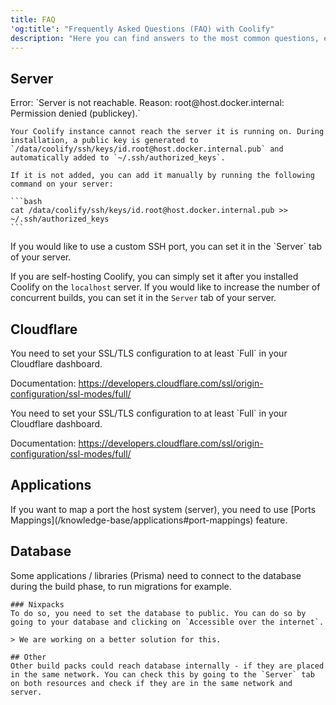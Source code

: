 ```yaml
---
title: FAQ
'og:title': "Frequently Asked Questions (FAQ) with Coolify"
description: "Here you can find answers to the most common questions, errors and problems."
---
```


## Server
<AccordionGroup>
  <Accordion title="Permission denied (publickey).">
    Error: `Server is not reachable. Reason: root@host.docker.internal: Permission denied (publickey).`

    Your Coolify instance cannot reach the server it is running on. During installation, a public key is generated to `/data/coolify/ssh/keys/id.root@host.docker.internal.pub` and automatically added to `~/.ssh/authorized_keys`.

    If it is not added, you can add it manually by running the following command on your server:

    ```bash
    cat /data/coolify/ssh/keys/id.root@host.docker.internal.pub >> ~/.ssh/authorized_keys
    ```

  </Accordion>

  <Accordion title="Custom SSH Port">
  If you would like to use a custom SSH port, you can set it in the `Server` tab of your server.

  If you are self-hosting Coolify, you can simply set it after you installed Coolify on the `localhost` server.
  </Accordion>
    <Accordion title="Increase Concurrent Builds">
  If you would like to increase the number of concurrent builds, you can set it in the `Server` tab of your server.
  </Accordion>
</AccordionGroup>

## Cloudflare
<AccordionGroup>
  <Accordion title="Configured but application is not reachable.">
You need to set your SSL/TLS configuration to at least `Full` in your Cloudflare dashboard.

Documentation: https://developers.cloudflare.com/ssl/origin-configuration/ssl-modes/full/

  </Accordion>
    <Accordion title="Too many redirections.">
You need to set your SSL/TLS configuration to at least `Full` in your Cloudflare dashboard.

Documentation: https://developers.cloudflare.com/ssl/origin-configuration/ssl-modes/full/

</Accordion>
</AccordionGroup>

## Applications
<AccordionGroup>
  <Accordion title="How to map a port the server?">
  If you want to map a port the host system (server), you need to use [Ports Mappings](/knowledge-base/applications#port-mappings) feature.
  </Accordion>
</AccordionGroup>


## Database
<AccordionGroup>
  <Accordion title="Cannot connect to database during build phase.">
   Some applications / libraries (Prisma) need to connect to the database during the build phase, to run migrations for example.

    ### Nixpacks
    To do so, you need to set the database to public. You can do so by going to your database and clicking on `Accessible over the internet`.

    > We are working on a better solution for this.

    ## Other
    Other build packs could reach database internally - if they are placed in the same network. You can check this by going to the `Server` tab on both resources and check if they are in the same network and server.
  </Accordion>

</AccordionGroup>